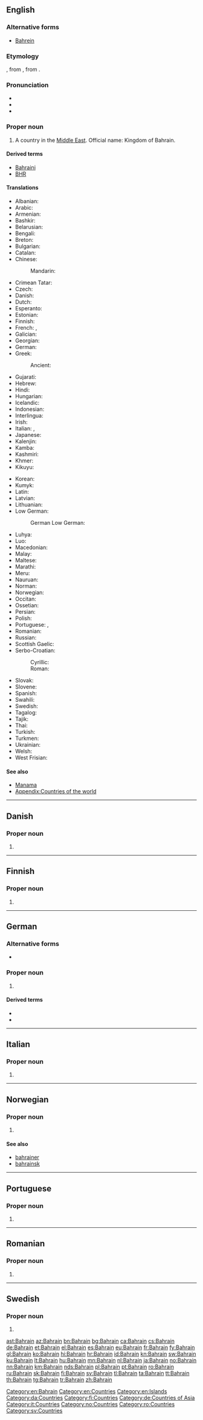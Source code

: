 ==English==
{{wikipedia|lang=en}}

===Alternative forms===
* [[Bahrein]]

===Etymology===
{{borrowing|ar|اَلْبَحْرَيْن|lit=the two seas|lang=en}}, from {{m|ar|بَحْر||sea}}, from {{etyl|sem-pro|en}} {{m|sem-pro|*baḥr-||sea}}.

===Pronunciation===
* {{IPA|/bɑːˈɹeɪn/|lang=en}}
* {{audio|En-us-Bahrain.ogg|Audio (US)|lang=en}}
* {{rhymes|eɪn|lang=en}}

===Proper noun===
{{en-proper noun}}
# A country in the [[Middle East]]. Official name: Kingdom of Bahrain.

====Derived terms====
* [[Bahraini]]
* [[BHR]]

====Translations====
{{trans-top|Country in the Middle East}}
* Albanian: {{t|sq|Bahraini}}
* Arabic: {{t|ar|اَلْبَحْرَيْن|m}}
* Armenian: {{t|hy|Բահրեյն}}
* Bashkir: {{t|ba|Бахрейн|sc=Cyrl}}
* Belarusian: {{t|be|Бахрэ́йн|m}}
* Bengali: {{t|bn|বাহরাইন}}
* Breton: {{t|br|Bahrein}}
* Bulgarian: {{t+|bg|Бахре́йн|m}}
* Catalan: {{t+|ca|Bahrain|m}}
* Chinese:
*: Mandarin: {{t+|cmn|巴林|tr=Bālín|sc=Hani}}
* Crimean Tatar: {{t|crh|Bahreyn}}
* Czech: {{t+|cs|Bahrajn|m}}
* Danish: {{t|da|Bahrain}}
* Dutch: {{t+|nl|Bahrein|n}}
* Esperanto: {{t|eo|Barejno}}
* Estonian: {{t+|et|Bahrein}}
* Finnish: {{t+|fi|Bahrain}}
* French: {{t+|fr|Bahreïn|m}}, {{t+|fr|Bahrayn|m}}
* Galician: {{t+|gl|Bahrain}}
* Georgian: {{t|ka|ბაჰრეინი|sc=Geor}}
* German: {{t+|de|Bahrain}}
* Greek: {{t+|el|Μπαχρέιν|n}}
*: Ancient: {{t|grc|Τύλος}}
* Gujarati: {{t|gu|બહરૈન}}
* Hebrew: {{t|he|בחריין|tr=baḥreyn|alt=בַּחְרֵיְן / בחריין}}
* Hindi: {{t+|hi|बहरीन}}
* Hungarian: {{t+|hu|Bahrein}}
* Icelandic: {{t+|is|Barein}}
* Indonesian: {{t|id|Bahrain}}
* Interlingua: {{t|ia|Bahrein}}
* Irish: {{t|ga|Bairéin|f}}
* Italian: {{t|it|Bahrain}}, {{t|it|Bahrein|m}}
* Japanese: {{t+|ja|バーレーン|tr=Bārēn}}
* Kalenjin: {{t|kln|Bahren}}
* Kamba: {{t|kam|Bareni}}
* Kashmiri: {{t|ks|बहरैन|tr=bahrain}}
* Khmer: {{t|km|បារ៉ែន|tr=ba rehn|sc=Khmr}}
* Kikuyu: {{t|ki|Bahren}}
{{trans-mid}}
* Korean: {{t+|ko|^바레인|sc=Hang}}
* Kumyk: {{t|kum|Багьрайн}}
* Latin: {{t|la|Bachrania}}
* Latvian: {{t+|lv|Bahreina|f}}
* Lithuanian: {{t+|lt|Bahreinas|m}}
* Low German:
*: German Low German: {{t+|nds-de|Bahrain}}
* Luhya: {{t|luy|Bareni}}
* Luo: {{t|luo|Bareen}}
* Macedonian: {{t|mk|Бахреин|m}}
* Malay: {{t|ms|Bahrain}}
* Maltese: {{t|mt|Bahrain}}
* Marathi: {{t|mr|बहरीन}}
* Meru: {{t|mer|Bareni}}
* Nauruan: {{t|na|Bahrain}}
* Norman: {{t|nrf|Bahrain}}
* Norwegian: {{t+|no|Bahrain}}
* Occitan: {{t+|oc|Bahrayn}}
* Ossetian: {{t|os|Бахрейн}}
* Persian: {{t+|fa|بحرین|tr=bahreyn}}
* Polish: {{t+|pl|Bahrajn|m}}
* Portuguese: {{t+|pt|Bahrein}}, {{t+|pt|Barém}}
* Romanian: {{t+|ro|Bahrain|n}}
* Russian: {{t+|ru|Бахре́йн|m}}
* Scottish Gaelic: {{t|gd|Bahrain}}
* Serbo-Croatian:
*: Cyrillic: {{t|sh|Бахреин|m|sc=Cyrl}}
*: Roman: {{t+|sh|Bahrein|m|sc=Latn}}
* Slovak: {{t|sk|Bahrajn}}
* Slovene: {{t+|sl|Bahrájn|m}}
* Spanish: {{t+|es|Baréin}}
* Swahili: {{t+|sw|Bahareni}}
* Swedish: {{t+|sv|Bahrain|n}}
* Tagalog: {{t+|tl|Bahrain}}
* Tajik: {{t+|tg|Баҳрайн}}
* Thai: {{t+|th|บาห์เรน}}
* Turkish: {{t+|tr|Bahreyn}}
* Turkmen: {{t|tk|Bahreýn}}
* Ukrainian: {{t+|uk|Бахре́йн|m}}
* Welsh: {{t|cy|Bahrain}}
* West Frisian: {{t|fy|Barein}}
{{trans-bottom}}

====See also====
* [[Manama]]
* [[Appendix:Countries of the world]]

[[Category:en:Bahrain]]
[[Category:en:Countries]]
[[Category:en:Islands]]

----

==Danish==

===Proper noun===
{{head|da|proper noun}}

# {{l|en|Bahrain}}

[[Category:da:Countries]]

----

==Finnish==

===Proper noun===
{{head|fi|proper noun}}

# {{l|en|Bahrain}}

[[Category:fi:Countries]]

----

==German==

===Alternative forms===
* {{l|de|Bahrein}}

===Proper noun===
{{de-proper noun|n}}

# {{l|en|Bahrain}}

====Derived terms====
* {{l|de|Bahrainer}}
* {{l|de|Bahrainerin}}

[[Category:de:Countries of Asia]]

----

==Italian==
{{wikipedia|lang=it}}

===Proper noun===
{{head|it|proper noun|g=m}}

# {{l|en|Bahrain}}

[[Category:it:Countries]]

----

==Norwegian==

===Proper noun===
{{head|no|proper noun}}

# {{l|en|Bahrain}}

====See also====
* [[bahrainer]]
* [[bahrainsk]]

[[Category:no:Countries]]

----

==Portuguese==

===Proper noun===
{{pt-proper noun|m}}

# {{alternative form of|Bahrein|lang=pt}}

----

==Romanian==

===Proper noun===
{{head|ro|proper noun}}

# {{l|en|Bahrain}}

[[Category:ro:Countries]]

----

==Swedish==
{{wikipedia|lang=sv}}

===Proper noun===
{{head|sv|proper noun}}

# {{l|en|Bahrain}}

[[Category:sv:Countries]]

[[ast:Bahrain]]
[[az:Bahrain]]
[[bn:Bahrain]]
[[bg:Bahrain]]
[[ca:Bahrain]]
[[cs:Bahrain]]
[[de:Bahrain]]
[[et:Bahrain]]
[[el:Bahrain]]
[[es:Bahrain]]
[[eu:Bahrain]]
[[fr:Bahrain]]
[[fy:Bahrain]]
[[gl:Bahrain]]
[[ko:Bahrain]]
[[hi:Bahrain]]
[[hr:Bahrain]]
[[id:Bahrain]]
[[kn:Bahrain]]
[[sw:Bahrain]]
[[ku:Bahrain]]
[[lt:Bahrain]]
[[hu:Bahrain]]
[[mn:Bahrain]]
[[nl:Bahrain]]
[[ja:Bahrain]]
[[no:Bahrain]]
[[nn:Bahrain]]
[[km:Bahrain]]
[[nds:Bahrain]]
[[pl:Bahrain]]
[[pt:Bahrain]]
[[ro:Bahrain]]
[[ru:Bahrain]]
[[sk:Bahrain]]
[[fi:Bahrain]]
[[sv:Bahrain]]
[[tl:Bahrain]]
[[ta:Bahrain]]
[[tt:Bahrain]]
[[th:Bahrain]]
[[tg:Bahrain]]
[[tr:Bahrain]]
[[zh:Bahrain]]